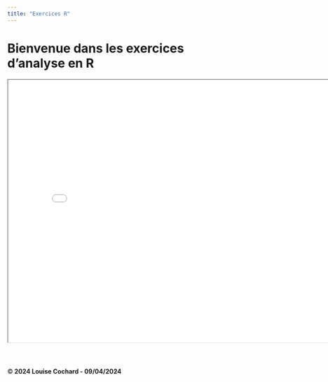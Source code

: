 ```yaml
---
title: "Exercices R"
---
```

<html lang="en">
<head>
    <meta charset="UTF-8">
    <meta name="viewport" content="width=device-width, initial-scale=1.0">
    <link rel="stylesheet" href="exerciceR.css">
    

</head>
<body>
<h1>Bienvenue dans les exercices d'analyse en R </h1>
<p>
<iframe src="example.html" width="800" height="600"></iframe>
<header>
</header>
 <footer>
        <p>&copy;<strong> 2024 Louise Cochard - 09/04/2024 </strong></p>
    </footer>

</body>
</html>
